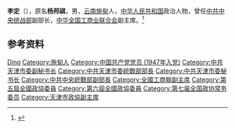 {{Otheruses|other=名为李定的其他人物|李定}}

'''李定'''（{{bd|1923年|11月|2000年|5月29日}}），原名'''杨邦祺'''，男，[[云南|云南]][[施甸县|施甸]]人，[[中华人民共和国|中华人民共和国]]政治人物，曾任[[中共中央统战部|中共中央统战部]]副部长，[[中华全国工商业联合会|中华全国工商业联合会]]副主席。<ref>{{Cite web|title=李定：学者型的领导干部|url=http://www.yhcqw.com/11/1134.html|accessdate=2020-07-11|work=炎黄春秋网|archive-date=2020-07-11|archive-url=https://web.archive.org/web/20200711034543/http://www.yhcqw.com/11/1134.html|dead-url=no}}</ref>

== 参考资料 ==
{{reflist}}

{{中国人物小作品}}
{{Navboxes 
| title  = 李定在[[中华全国工商业联合会|中华全国工商业联合会]]的职务
| list1  =
{{中华全国工商业联合会第五届执行委员会}}
{{中华全国工商业联合会第六届执行委员会}}
{{中华全国工商业联合会第七届执行委员会}}
}}

{{Authority control}}
{{DEFAULTSORT:Li李}}
[[Category:李姓|Ding]]
[[Category:施甸人|Category:施甸人]]
[[Category:中国共产党党员_(1947年入党)|Category:中国共产党党员 (1947年入党)]]
[[Category:中共天津市委副秘书长|Category:中共天津市委副秘书长]]
[[Category:中共天津市委統戰部部長|Category:中共天津市委統戰部部長]]
[[Category:中共天津市委秘书长|Category:中共天津市委秘书长]]
[[Category:中共中央統戰部副部長|Category:中共中央統戰部副部長]]
[[Category:全國工商聯副主席|Category:全國工商聯副主席]]
[[Category:第五屆全國政協委員|Category:第五屆全國政協委員]]
[[Category:第六屆全國政協委員|Category:第六屆全國政協委員]]
[[Category:第七届全国政协常务委员|Category:第七届全国政协常务委员]]
[[Category:天津市政協副主席|Category:天津市政協副主席]]